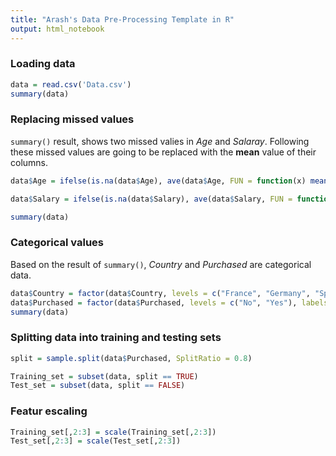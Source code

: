 ```yaml
---
title: "Arash's Data Pre-Processing Template in R"
output: html_notebook
---
```

### Loading data

```r
data = read.csv('Data.csv')
summary(data)
```

### Replacing missed values
```summary()``` result, shows two missed valies in *Age* and *Salaray*. Following these missed values are going to be replaced with the **mean** value of their columns.
```r
data$Age = ifelse(is.na(data$Age), ave(data$Age, FUN = function(x) mean(x, na.rm = TRUE)), data$Age)

data$Salary = ifelse(is.na(data$Salary), ave(data$Salary, FUN = function(x) mean(x, na.rm = TRUE)), data$Salary)

summary(data)
```
### Categorical values
Based on the result of ```summary()```, *Country* and *Purchased* are categorical data.
```r
data$Country = factor(data$Country, levels = c("France", "Germany", "Spain"), labels = c(0, 1, 2))
data$Purchased = factor(data$Purchased, levels = c("No", "Yes"), labels = c(0, 1))
summary(data)
```
### Splitting data into training and testing sets
```r
split = sample.split(data$Purchased, SplitRatio = 0.8)

Training_set = subset(data, split == TRUE)
Test_set = subset(data, split == FALSE)
```
### Featur escaling
```r
Training_set[,2:3] = scale(Training_set[,2:3])
Test_set[,2:3] = scale(Test_set[,2:3])
```
